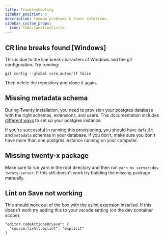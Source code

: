 ```yaml
---
title: Troubleshooting
sidebar_position: 5
description: Common problems & their solutions.
sidebar_custom_props:
  icon: TbExclamationCircle
---
```


## CR line breaks found [Windows]

This is due to the line break characters of Windows and the git configuration. Try running:

```
git config --global core.autocrlf false
```

Then delete the repository and clone it again.

## Missing metadata schema

During Twenty installation, you need to provision your postgres database with the right schemas, extensions, and users.
This documentation includes [different ways](/start/local-setup/yarn-setup#step-2-set-up-postgresql-database) to set up your postgres instance.

If you're successful in running this provisioning, you should have `default` and `metadata` schemas in your database.
If you don't, make sure you don't have more than one postgres instance running on your computer.

## Missing twenty-x package

Make sure to run yarn in the root directory and then run `yarn nx server:dev twenty-server`. If this still doesn't work try building the missing package manually.

## Lint on Save not working

This should work out of the box with the eslint extension installed. If this doens't work try adding this to your vscode setting (on the dev container scope):

```
"editor.codeActionsOnSave": {
  "source.fixAll.eslint": "explicit"
}
```
